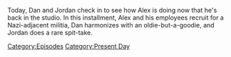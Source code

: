 {{DEFAULTSORT:
    #_EPISODE_0773:February 2, 2023
}}{{Episode
    | title           = February 2, 2023
    | caption         = [https://knowledgefight.libsyn.com/773-february-2-2023 Listen to this episode on Libsyn]
    | episodeNumber   = 773
    | length          = 01:29:37
    | airDate         = February 3, 2023
    | coverageDate    = February 2, 2023
    | episodeType     = [[:Category:Present Day|Present Day]]
    | appearance      = [[Greg Reese]]
    | previousEpisode = [[772: December 18-19, 2003]]
}}

{{Stub}}

Today, Dan and Jordan check in to see how Alex is doing now that he's back in the studio. In this installment, Alex and his employees recruit for a Nazi-adjacent militia, Dan harmonizes with an oldie-but-a-goodie, and Jordan does a rare spit-take.

[[Category:Episodes]]
[[Category:Present Day]]
